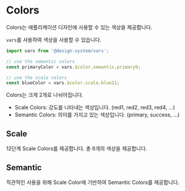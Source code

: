 
<Meta title="Foundation/Colors" />

# Colors

Colors는 애플리케이션 디자인에 사용할 수 있는 색상을 제공합니다.

`vars`를 사용하여 색상을 사용할 수 있습니다.

```js
import vars from '@design-system/vars';

// use the semantic colors
const primaryColor = vars.$color.semantic.primary9;

// use the scale colors
const blueColor = vars.$color.scale.blue11;
```

Colors는 크게 2개로 나뉘어집니다.

- Scale Colors: 강도를 나타내는 색상입니다. (red1, red2, red3, red4, ...)
- Semantic Colors: 의미를 가지고 있는 색상입니다. (primary, success, ...)

## Scale

12단계 Scale Colors를 제공합니다. 총 6개의 색상을 제공합니다.

<ColorScales />

## Semantic

직관적인 사용을 위해 Scale Color에 기반하여 Semantic Colors를 제공합니다.

<ColorPalette>
  <ColorItem title="primary.base" subtitle="violet9" colors={[vars.$semantic.color.primary9]} />
  <ColorItem
    title="primary.foreground"
    subtitle="violet11"
    colors={[vars.$semantic.color.primary11]}
  />
  <ColorItem title="danger.base" subtitle="red9" colors={[vars.$semantic.color.danger]} />
  <ColorItem
    title="danger.foreground"
    subtitle="red11"
    colors={[vars.$semantic.color.dangerForeground]}
  />
  <ColorItem title="success.base" subtitle="green9" colors={[vars.$semantic.color.success]} />
  <ColorItem
    title="success.foreground"
    subtitle="green11"
    colors={[vars.$semantic.color.successForeground]}
  />
  <ColorItem title="info.base" subtitle="blue9" colors={[vars.$semantic.color.info]} />
  <ColorItem
    title="info.foreground"
    subtitle="blue11"
    colors={[vars.$semantic.color.infoForeground]}
  />
  <ColorItem title="warning.base" subtitle="yellow9" colors={[vars.$semantic.color.warning]} />
  <ColorItem
    title="warning.foreground"
    subtitle="yellow11"
    colors={[vars.$semantic.color.warningForeground]}
  />
</ColorPalette>
